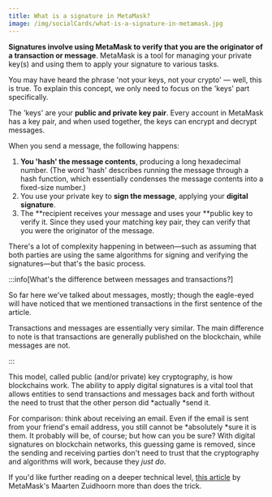 ```yaml
---
title: What is a signature in MetaMask?
image: /img/socialCards/what-is-a-signature-in-metamask.jpg
---
```



<CustomLayout />

**Signatures involve using MetaMask to verify that you are the originator of a transaction or message**. MetaMask is a tool for managing your private key(s) and using them to apply your signature to various tasks.

You may have heard the phrase 'not your keys, not your crypto' — well, this is true. To explain this concept, we only need to focus on the 'keys' part specifically.

The 'keys' are your **public and private key pair**. Every account in MetaMask has a key pair, and when used together, the keys can encrypt and decrypt messages.

When you send a message, the following happens:

1. **You 'hash' the message contents**, producing a long hexadecimal number. (The word 'hash' describes running the message through a hash function, which essentially condenses the message contents into a fixed-size number.)
2. You use your private key to **sign the message**, applying your **digital signature**.
3. The **recipient receives your message and uses your **public key to verify it. Since they used your matching key pair, they can verify that you were the originator of the message.

There's a lot of complexity happening in between—such as assuming that both parties are using the same algorithms for signing and verifying the signatures—but that's the basic process.

:::info[What's the difference between messages and transactions?]

So far here we've talked about messages, mostly; though the eagle-eyed will have noticed that we mentioned transactions in the first sentence of the article.

Transactions and messages are essentially very similar. The main difference to note is that transactions are generally published on the blockchain, while messages are not.

:::

This model, called public (and/or private) key cryptography, is how blockchains work. The ability to apply digital signatures is a vital tool that allows entities to send transactions and messages back and forth without the need to trust that the other person did *actually *send it.

For comparison: think about receiving an email. Even if the email is sent from your friend's email address, you still cannot be *absolutely *sure it is them. It probably will be, of course; but how can you be sure? With digital signatures on blockchain networks, this guessing game is removed, since the sending and receiving parties don't need to trust that the cryptography and algorithms will work, because they _just do_.

If you'd like further reading on a deeper technical level, [this article](https://medium.com/mycrypto/the-magic-of-digital-signatures-on-ethereum-98fe184dc9c7) by MetaMask's Maarten Zuidhoorn more than does the trick.
